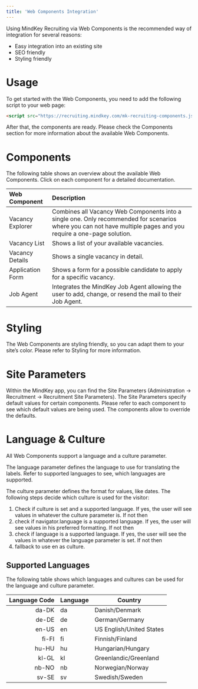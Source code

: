 ```yaml
---
title: 'Web Components Integration'
---
```


Using MindKey Recruiting via Web Components is the recommended way of integration for several reasons:

- Easy integration into an existing site
- SEO friendly
- Styling friendly

# Usage

To get started with the Web Components, you need to add the following script to your web page:

```html
<script src="https://recruiting.mindkey.com/mk-recruiting-components.js"></script>
```

After that, the components are ready. Please check the Components section for more information about the available Web Components.

# Components

The following table shows an overview about the available Web Components. Click on each component for a detailed documentation.

| Web Component    | Description                                                                                                                                                      |
| :--------------- | :--------------------------------------------------------------------------------------------------------------------------------------------------------------- |
| Vacancy Explorer | Combines all Vacancy Web Components into a single one. Only recommended for scenarios where you can not have multiple pages and you require a one-page solution. |
| Vacancy List     | Shows a list of your available vacancies.                                                                                                                        |
| Vacancy Details  | Shows a single vacancy in detail.                                                                                                                                |
| Application Form | Shows a form for a possible candidate to apply for a specific vacancy.                                                                                           |
| Job Agent        | Integrates the MindKey Job Agent allowing the user to add, change, or resend the mail to their Job Agent.                                                        |

# Styling

The Web Components are styling friendly, so you can adapt them to your site’s color. Please refer to Styling for more information.

# Site Parameters

Within the MindKey app, you can find the Site Parameters (Administration -> Recruitment -> Recruitment Site Parameters). The Site Parameters specify default values for certain components. Please refer to each component to see which default values are being used. The components allow to override the defaults.

# Language & Culture

All Web Components support a language and a culture parameter.

The language parameter defines the language to use for translating the labels. Refer to supported languages to see, which languages are supported.

The culture parameter defines the format for values, like dates. The following steps decide which culture is used for the visitor:

1. Check if culture is set and a supported language. If yes, the user will see values in whatever the culture parameter is. If not then
2. check if navigator.language is a supported language. If yes, the user will see values in his preferred formatting. If not then
3. check if language is a supported language. If yes, the user will see the values in whatever the language parameter is set. If not then
4. fallback to use en as culture.

## Supported Languages

The following table shows which languages and cultures can be used for the language and culture parameter.

| Language Code | Language | Country                  |
| ------------: | -------- | ------------------------ |
|         da-DK | da       | Danish/Denmark           |
|         de-DE | de       | German/Germany           |
|         en-US | en       | US English/United States |
|         fi-FI | fi       | Finnish/Finland          |
|         hu-HU | hu       | Hungarian/Hungary        |
|         kl-GL | kl       | Greenlandic/Greenland    |
|         nb-NO | nb       | Norwegian/Norway         |
|         sv-SE | sv       | Swedish/Sweden           |